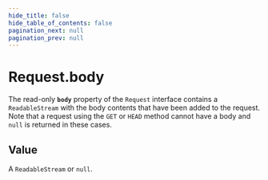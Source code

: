 ```yaml
---
hide_title: false
hide_table_of_contents: false
pagination_next: null
pagination_prev: null
---
```

# Request.body

The read-only **`body`** property of the `Request`
interface contains a `ReadableStream` with the body contents
that have been added to the request. Note that a request using the
`GET` or `HEAD` method cannot have a body
and `null` is returned in these cases.

## Value

A `ReadableStream` or `null`.
